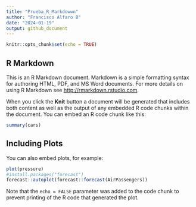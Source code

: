 ---
title: "Prueba_R_Markdowwn"
author: "Francisco Alfaro B"
date: "2024-01-19"
output: github_document
---

```{r setup, include=FALSE}
knitr::opts_chunk$set(echo = TRUE)
```

## R Markdown

This is an R Markdown document. Markdown is a simple formatting syntax for authoring HTML, PDF, and MS Word documents. For more details on using R Markdown see <http://rmarkdown.rstudio.com>.

When you click the **Knit** button a document will be generated that includes both content as well as the output of any embedded R code chunks within the document. You can embed an R code chunk like this:

```{r cars}
summary(cars)
```

## Including Plots

You can also embed plots, for example:

```{r pressure, echo=FALSE}
plot(pressure)
#install.packages("forecast")
forecast::autoplot(forecast::forecast(AirPassengers))
```

Note that the `echo = FALSE` parameter was added to the code chunk to prevent printing of the R code that generated the plot.
